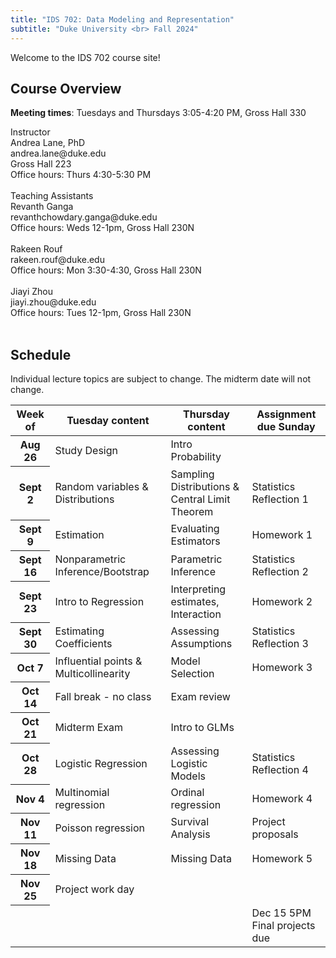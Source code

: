 ```yaml
---
title: "IDS 702: Data Modeling and Representation"
subtitle: "Duke University <br> Fall 2024"
---
```


Welcome to the IDS 702 course site!

## Course Overview

**Meeting times**: Tuesdays and Thursdays 3:05-4:20 PM, Gross Hall 330

```{=html}
<a>Instructor</a> <br/>
Andrea Lane, PhD <br/>
andrea.lane@duke.edu <br/>
Gross Hall 223 <br/>
Office hours: Thurs 4:30-5:30 PM
<br/> <br/>
```
```{=html}
<a>Teaching Assistants</a> <br/>
Revanth Ganga <br/>
revanthchowdary.ganga@duke.edu <br/>
Office hours: Weds 12-1pm, Gross Hall 230N
<br/> <br/>
Rakeen Rouf <br/>
rakeen.rouf@duke.edu <br/>
Office hours: Mon 3:30-4:30, Gross Hall 230N
<br/> <br/>
Jiayi Zhou <br/>
jiayi.zhou@duke.edu <br/>
Office hours: Tues 12-1pm, Gross Hall 230N
<br/> <br/>
```
## Schedule

Individual lecture topics are subject to change. The midterm date will not change.

```{=html}
<table class="table table-hover">
  <thead>
    <tr class="table-active">
      <th scope="col">Week of</th>
      <th scope="col">Tuesday content</th>
      <th scope="col">Thursday content</th>
      <th scope="col">Assignment due Sunday</th>
    </tr>
  </thead>
  <tbody>
    <tr>
      <th scope="row">Aug 26</th>
      <td>Study Design</td>
      <td>Intro Probability</td>
      <td></td>
    </tr>
    <tr>
      <th scope="row">Sept 2</th>
      <td>Random variables &</br> Distributions</td>
      <td>Sampling Distributions & </br> Central Limit Theorem</td>
      <td>Statistics Reflection 1</td>
    </tr>
    <tr>
      <th scope="row">Sept 9</th>
      <td>Estimation</td>
      <td>Evaluating Estimators</td>
      <td>Homework 1</td>
    </tr>
    <tr>
      <th scope="row">Sept 16</th>
      <td>Nonparametric Inference/Bootstrap</td>
      <td>Parametric Inference</td>
      <td>Statistics Reflection 2</td>
    </tr>
    <tr>
      <th scope="row">Sept 23</th>
      <td>Intro to Regression</td>
      <td>Interpreting estimates, </br> Interaction</td>
      <td>Homework 2</td>
    </tr>
    <tr>
      <th scope="row">Sept 30</th>
      <td>Estimating Coefficients</td>
      <td>Assessing Assumptions</td>
      <td>Statistics Reflection 3</td>
    </tr>
    <tr>
      <th scope="row">Oct 7</th>
      <td>Influential points & </br> Multicollinearity</td>
      <td>Model Selection</td>
      <td>Homework 3</td>
    </tr>
    <tr>
      <th scope="row">Oct 14</th>
      <td>Fall break - no class</td>
      <td>Exam review</td>
      <td></td>
    </tr>
    <tr>
      <th scope="row">Oct 21</th>
      <td>Midterm Exam</td>
      <td>Intro to GLMs</td>
      <td></td>
    </tr>
    <tr>
      <th scope="row">Oct 28</th>
      <td>Logistic Regression</td>
      <td>Assessing Logistic Models</td>
      <td>Statistics Reflection 4</td>
    </tr>
    <tr>
      <th scope="row">Nov 4</th>
      <td>Multinomial regression</td>
      <td>Ordinal regression</td>
      <td>Homework 4</td>
    </tr>
    <tr>
      <th scope="row">Nov 11</th>
      <td>Poisson regression</td>
      <td>Survival Analysis</td>
      <td>Project proposals</td>
    </tr>
    <tr>
      <th scope="row">Nov 18</th>
      <td>Missing Data </td>
      <td>Missing Data</td>
      <td>Homework 5</td>
    </tr>
    <tr>
      <th scope="row">Nov 25</th>
      <td>Project work day</td>
      <td></td>
      <td></td>
    </tr>
    <tr>
      <th scope="row"></th>
      <td></td>
      <td></td>
      <td>Dec 15 5PM </br> Final projects due</td>
    </tr>
  </tbody>
</table>
```
